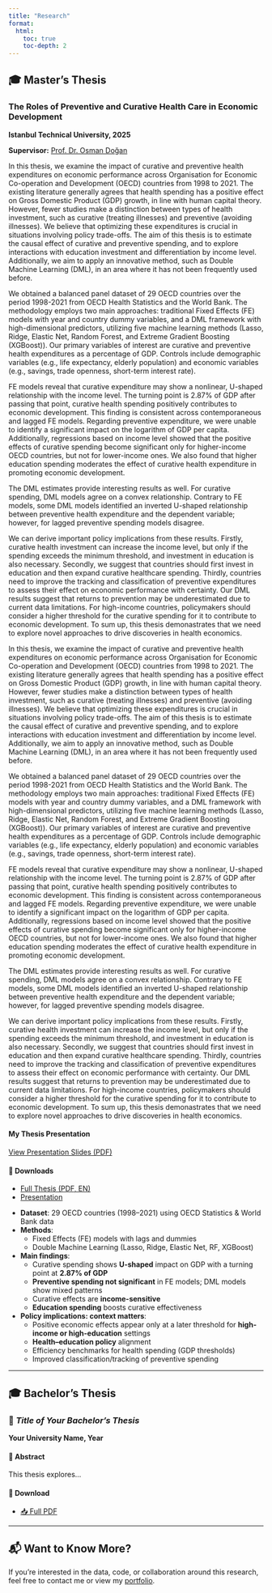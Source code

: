 ```yaml
---
title: "Research"
format:
  html:
    toc: true
    toc-depth: 2
---
```


## 🎓 Master's Thesis

### **The Roles of Preventive and Curative Health Care in Economic Development**  
**Istanbul Technical University, 2025**

**Supervisor:** [Prof. Dr. Osman Doğan](https://sites.google.com/view/osmandogan/home)

::: {.callout-note collapse="true" title="Abstract (EN)"}
In this thesis, we examine the impact of curative and preventive health expenditures on economic performance across Organisation for Economic Co-operation and Development (OECD) countries from 1998 to 2021. The existing literature generally agrees that health spending has a positive effect on Gross Domestic Product (GDP) growth, in line with human capital theory. However, fewer studies make a distinction between types of health investment, such as curative (treating illnesses) and preventive (avoiding illnesses). We believe that optimizing these expenditures is crucial in situations involving policy trade-offs. The aim of this thesis is to estimate the causal effect of curative and preventive spending, and to explore interactions with education investment and differentiation by income level. Additionally, we aim to apply an innovative method, such as Double Machine Learning (DML), in an area where it has not been frequently used before.

We obtained a balanced panel dataset of 29 OECD countries over the period 1998-2021 from OECD Health Statistics and the World Bank. The methodology employs two main approaches: traditional Fixed Effects (FE) models with year and country dummy variables, and a DML framework with high-dimensional predictors, utilizing five machine learning methods (Lasso, Ridge, Elastic Net, Random Forest, and Extreme Gradient Boosting (XGBoost)). Our primary variables of interest are curative and preventive health expenditures as a percentage of GDP. Controls include demographic variables (e.g., life expectancy, elderly population) and economic variables (e.g., savings, trade openness, short-term interest rate).

FE models reveal that curative expenditure may show a nonlinear, U-shaped relationship with the income level. The turning point is 2.87% of GDP after passing that point, curative health spending positively contributes to economic development. This finding is consistent across contemporaneous and lagged FE models. Regarding preventive expenditure, we were unable to identify a significant impact on the logarithm of GDP per capita. Additionally, regressions based on income level showed that the positive effects of curative spending become significant only for higher-income OECD countries, but not for lower-income ones. We also found that higher education spending moderates the effect of curative health expenditure in promoting economic development. 

The DML estimates provide interesting results as well. For curative spending, DML models agree on a convex relationship. Contrary to FE models, some DML models identified an inverted U-shaped relationship between preventive health expenditure and the dependent variable; however, for lagged preventive spending models disagree.

We can derive important policy implications from these results. Firstly, curative health investment can increase the income level, but only if the spending exceeds the minimum threshold, and investment in education is also necessary. Secondly, we suggest that countries should first invest in education and then expand curative healthcare spending. Thirdly, countries need to improve the tracking and classification of preventive expenditures to assess their effect on economic performance with certainty. Our DML results suggest that returns to prevention may be underestimated due to current data limitations. For high-income countries, policymakers should consider a higher threshold for the curative spending for it to contribute to economic development. To sum up, this thesis demonastrates that we need to explore novel approaches to drive discoveries in health economics.
:::

::: {.callout-note collapse="true" title="Абстракт (RU)"}
In this thesis, we examine the impact of curative and preventive health expenditures on economic performance across Organisation for Economic Co-operation and Development (OECD) countries from 1998 to 2021. The existing literature generally agrees that health spending has a positive effect on Gross Domestic Product (GDP) growth, in line with human capital theory. However, fewer studies make a distinction between types of health investment, such as curative (treating illnesses) and preventive (avoiding illnesses). We believe that optimizing these expenditures is crucial in situations involving policy trade-offs. The aim of this thesis is to estimate the causal effect of curative and preventive spending, and to explore interactions with education investment and differentiation by income level. Additionally, we aim to apply an innovative method, such as Double Machine Learning (DML), in an area where it has not been frequently used before.

We obtained a balanced panel dataset of 29 OECD countries over the period 1998-2021 from OECD Health Statistics and the World Bank. The methodology employs two main approaches: traditional Fixed Effects (FE) models with year and country dummy variables, and a DML framework with high-dimensional predictors, utilizing five machine learning methods (Lasso, Ridge, Elastic Net, Random Forest, and Extreme Gradient Boosting (XGBoost)). Our primary variables of interest are curative and preventive health expenditures as a percentage of GDP. Controls include demographic variables (e.g., life expectancy, elderly population) and economic variables (e.g., savings, trade openness, short-term interest rate).

FE models reveal that curative expenditure may show a nonlinear, U-shaped relationship with the income level. The turning point is 2.87% of GDP after passing that point, curative health spending positively contributes to economic development. This finding is consistent across contemporaneous and lagged FE models. Regarding preventive expenditure, we were unable to identify a significant impact on the logarithm of GDP per capita. Additionally, regressions based on income level showed that the positive effects of curative spending become significant only for higher-income OECD countries, but not for lower-income ones. We also found that higher education spending moderates the effect of curative health expenditure in promoting economic development. 

The DML estimates provide interesting results as well. For curative spending, DML models agree on a convex relationship. Contrary to FE models, some DML models identified an inverted U-shaped relationship between preventive health expenditure and the dependent variable; however, for lagged preventive spending models disagree.

We can derive important policy implications from these results. Firstly, curative health investment can increase the income level, but only if the spending exceeds the minimum threshold, and investment in education is also necessary. Secondly, we suggest that countries should first invest in education and then expand curative healthcare spending. Thirdly, countries need to improve the tracking and classification of preventive expenditures to assess their effect on economic performance with certainty. Our DML results suggest that returns to prevention may be underestimated due to current data limitations. For high-income countries, policymakers should consider a higher threshold for the curative spending for it to contribute to economic development. To sum up, this thesis demonastrates that we need to explore novel approaches to drive discoveries in health economics.
:::


#### My Thesis Presentation

[View Presentation Slides (PDF)](files/thesis_presentation.pdf){target="_blank"}


#### 🔗 Downloads
- [Full Thesis (PDF, EN)](files/masters-thesis-en.pdf)
- [Presentation](files/thesis_presentation.pdf)


::: {.callout-tip collapse="true" title="Key Highlights"}
- **Dataset**: 29 OECD countries (1998–2021) using OECD Statistics & World Bank data  
- **Methods**:  
  - Fixed Effects (FE) models with lags and dummies  
  - Double Machine Learning (Lasso, Ridge, Elastic Net, RF, XGBoost)

- **Main findings**:
  - Curative spending shows **U-shaped** impact on GDP with a turning point at **2.87% of GDP**
  - **Preventive spending not significant** in FE models; DML models show mixed patterns
  - Curative effects are **income-sensitive**
  - **Education spending** boosts curative effectiveness

- **Policy implications: context matters**:
  - Positive economic effects appear only at a later threshold for **high-income or high-education** settings
  - **Health–education policy** alignment
  - Efficiency benchmarks for health spending (GDP thresholds)
  - Improved classification/tracking of preventive spending
  
:::

---

## 🎓 Bachelor's Thesis

### 📗 *Title of Your Bachelor's Thesis*  
**Your University Name, Year**

#### 📄 Abstract
This thesis explores...

#### 🔗 Download
- [📥 Full PDF](files/bachelors-thesis.pdf)

---

## 📬 Want to Know More?

If you're interested in the data, code, or collaboration around this research, feel free to contact me or view my [portfolio](portfolio.qmd).
